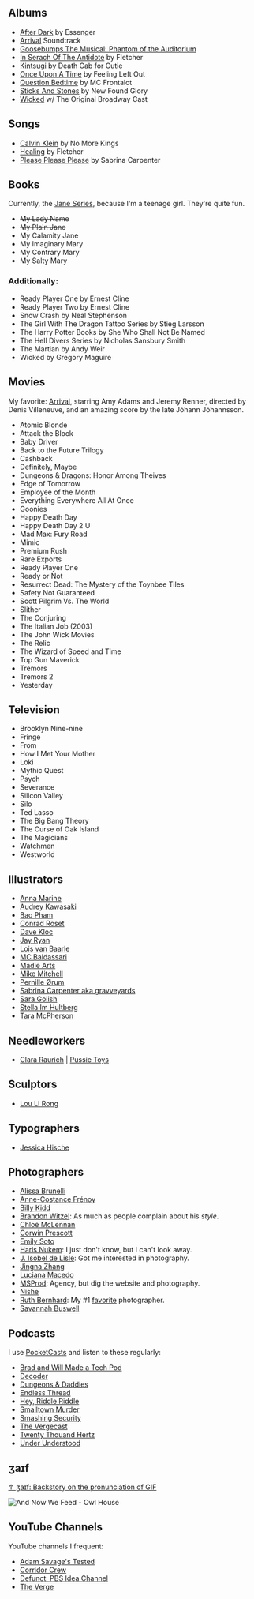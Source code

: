 ## Albums
- [After Dark](https://open.spotify.com/album/7dszm1dxmXo1Tgw97QOPeA?si=OprnObLPSGSzGj12P_Mo_g) by Essenger
- [Arrival](https://open.spotify.com/album/1woCvthHJakakroP6dXNxs?si=dL1hGwxMTlyPxaHBEIJQVg) Soundtrack
- [Goosebumps The Musical: Phantom of the Auditorium](https://open.spotify.com/album/1ZXvAPiGoqDXWsLHd3oZ8Q?si=tEEQWjffQzOAmGx5HyRYIw)
- [In Serach Of The Antidote](https://open.spotify.com/album/1ZXvAPiGoqDXWsLHd3oZ8Q?si=tEEQWjffQzOAmGx5HyRYIw) by Fletcher
- [Kintsugi](https://open.spotify.com/album/6BK3muExDOuk0VnyMn9NVw?si=UHonD6_VQjGWWojj-DXbrQ) by Death Cab for Cutie
- [Once Upon A Time](https://open.spotify.com/album/1woCvthHJakakroP6dXNxs?si=dL1hGwxMTlyPxaHBEIJQVg) by Feeling Left Out
- [Question Bedtime](https://open.spotify.com/album/2hdF4ENcOo16q4RNIp6EDz?si=8HYRu_9dQK-w_H7TR_oTng) by MC Frontalot
- [Sticks And Stones](https://open.spotify.com/album/29rNv6X8yQsCMiIOqkHud8?si=PbcO_GRPS2aCUeQE1eBOFw) by New Found Glory
- [Wicked](https://open.spotify.com/album/1woCvthHJakakroP6dXNxs?si=dL1hGwxMTlyPxaHBEIJQVg) w/ The Original Broadway Cast

## Songs
- [Calvin Klein](https://open.spotify.com/track/07vCTKCa4UvgtX7IeNjiw3?si=LhwKfdxESAuM3JLhoeEwQg&context=spotify%3Aalbum%3A59ooiAYmmxa9MET26pJDtM) by No More Kings
- [Healing](https://open.spotify.com/track/2jgq1RlYLt4FZldm4KAfj2?si=snmBz7PrQhuosVBxXvzKXw&context=spotify%3Aalbum%3A3sjbCpkd5bRaUuDMxKUy3s) by Fletcher
- [Please Please Please](https://open.spotify.com/track/2tHwzyyOLoWSFqYNjeVMzj?si=3k2t71Y9Rke08eGp4IDlBg) by Sabrina Carpenter

## Books
Currently, the [Jane Series](https://www.harpercollins.com/collections/books-series-the-lady-janies), because I'm a teenage girl. They're quite fun.

[//]: <> (@todo: figure out why strikethrough isn't working as tildes)
- <strike>My Lady Name</strike>
- <strike>My Plain Jane</strike>
- My Calamity Jane
- My Imaginary Mary
- My Contrary Mary
- My Salty Mary

### Additionally:
- Ready Player One by Ernest Cline
- Ready Player Two by Ernest Cline
- Snow Crash by Neal Stephenson
- The Girl With The Dragon Tattoo Series by Stieg Larsson
- The Harry Potter Books by She Who Shall Not Be Named
- The Hell Divers Series by Nicholas Sansbury Smith
- The Martian by Andy Weir
- Wicked by Gregory Maguire

## Movies
My favorite: [Arrival](https://www.imdb.com/title/tt2543164/), starring Amy Adams and Jeremy Renner, directed by Denis Villeneuve, and an amazing score by the late Jóhann Jóhannsson.

- Atomic Blonde
- Attack the Block
- Baby Driver
- Back to the Future Trilogy
- Cashback
- Definitely, Maybe
- Dungeons & Dragons: Honor Among Theives
- Edge of Tomorrow
- Employee of the Month
- Everything Everywhere All At Once
- Goonies
- Happy Death Day
- Happy Death Day 2 U
- Mad Max: Fury Road
- Mimic
- Premium Rush
- Rare Exports
- Ready Player One
- Ready or Not
- Resurrect Dead: The Mystery of the Toynbee Tiles
- Safety Not Guaranteed
- Scott Pilgrim Vs. The World
- Slither
- The Conjuring
- The Italian Job (2003)
- The John Wick Movies
- The Relic
- The Wizard of Speed and Time
- Top Gun Maverick
- Tremors
- Tremors 2
- Yesterday

## Television
- Brooklyn Nine-nine
- Fringe
- From
- How I Met Your Mother
- Loki
- Mythic Quest
- Psych
- Severance
- Silicon Valley
- Silo
- Ted Lasso
- The Big Bang Theory
- The Curse of Oak Island
- The Magicians
- Watchmen
- Westworld

## Illustrators
- [Anna Marine](https://www.instagram.com/annamarineart/?hl=en)
- [Audrey Kawasaki](https://www.audkawa.com/)
- [Bao Pham](https://www.instagram.com/baotpham/)
- [Conrad Roset](https://www.conradroset.com/)
- [Dave Kloc](https://www.davekloc.com/)
- [Jay Ryan](https://thebirdmachine.com/collections/all)
- [Lois van Baarle](https://loish.net/)
- [MC Baldassari](https://www.mcbaldassari.com/illustrations)
- [Madie Arts](https://madiearts.bigcartel.com/)
- [Mike Mitchell](https://linktr.ee/mikemitchell)
- [Pernille Ørum](https://www.instagram.com/pernilleoerum/?hl=en)
- [Sabrina Carpenter aka gravveyards](https://www.instagram.com/gravveyards/?hl=en)
- [Sara Golish](https://www.saragolish.com/sundust-collection)
- [Stella Im Hultberg](https://www.stellaimhultberg.com/)
- [Tara McPherson](https://www.taramcpherson.com/)

## Needleworkers
- [Clara Raurich](https://www.instagram.com/pussie_toys/?hl=en) | [Pussie Toys](http://pussietoys.es/)

## Sculptors
- [Lou Li Rong](https://www.instagram.com/luo_li_rong_art)

## Typographers
- [Jessica Hische](https://www.jessicahische.is/)

## Photographers
- [Alissa Brunelli](http://www.alissabrunelli.com/)
- [Anne-Costance Frénoy](https://www.anneconstancefrenoy.com/spring-summer)
- [Billy Kidd](https://www.billy-kidd.com/)
- [Brandon Witzel](http://www.brandonwitzelphotography.com/): As much as people complain about his _style_.
- [Chloé McLennan](https://www.chloemclennan.com/)
- [Corwin Prescott](https://www.instagram.com/corwinprescott)
- [Emily Soto](https://www.emilysoto.com/)
- [Haris Nukem](http://www.harisnukem.com/): I just don't know, but I can't look away.
- [J. Isobel de Lisle](https://www.instagram.com/jisobeldelisle): Got me interested in photography.
- [Jingna Zhang](https://www.zhangjingna.com)
- [Luciana Macedo](https://lucianamacedo.com/)
- [MSProd](http://msdprod.com/): Agency, but dig the website and photography.
- [Nishe](http://blog.nishe.net/contact/)
- [Ruth Bernhard](https://en.wikipedia.org/wiki/Ruth_Bernhard): My #1 [favorite](favorites.md) photographer.
- [Savannah Buswell](http://www.savvy.photo/)

## Podcasts
I use [PocketCasts](https://pocketcasts.com) and listen to these regularly:

- [Brad and Will Made a Tech Pod](https://techpod.content.town/)
- [Decoder](https://www.theverge.com/decoder-podcast-with-nilay-patel)
- [Dungeons & Daddies](https://www.dungeonsanddaddies.com/)
- [Endless Thread](https://www.wbur.org/podcasts/endlessthread/)
- [Hey, Riddle Riddle](https://www.heyriddleriddle.com/)
- [Smalltown Murder](https://shutupandgivememurder.com/)
- [Smashing Security](https://www.smashingsecurity.com/)
- [The Vergecast](https://www.theverge.com/the-vergecast/)
- [Twenty Thouand Hertz](https://20k.org/)
- [Under Understood](https://underunderstood.com/podcast/)

## ʒaɪf
[↑ ʒaɪf: Backstory on the pronunciation of GIF](https://www.youtube.com/watch?v=bmqy-Sp0txY)

![And Now We Feed - Owl House](https://i.imgur.com/8J6DdC9.gif)

## YouTube Channels
YouTube channels I frequent:
- [Adam Savage's Tested](https://www.youtube.com/channel/UCiDJtJKMICpb9B1qf7qjEOA)
- [Corridor Crew](https://youtube.com/@corridorcrew)
- [Defunct: PBS Idea Channel](https://www.youtube.com/channel/UC3LqW4ijMoENQ2Wv17ZrFJA?pbjreload=102)
- [The Verge](www.youtube.com/@TheVerge)
